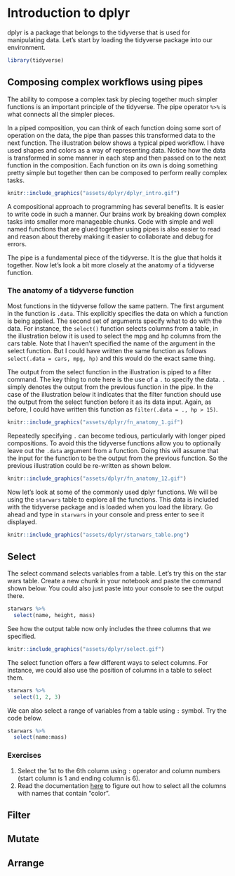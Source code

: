 # Introduction to dplyr
dplyr is a package that belongs to the tidyverse that is used for manipulating data. Let's start by loading the tidyverse package into our environment.

```r
library(tidyverse)
```

## Composing complex workflows using pipes
The ability to compose a complex task by piecing together much simpler functions is an important principle of the tidyverse. The pipe operator `%>%` is what connects all the simpler pieces. 

In a piped composition, you can think of each function doing some sort of operation on the data, the pipe than passes this transformed data to the next function. The illustration below shows a typical piped workflow. I have used shapes and colors as a way of representing data. Notice how the data is transformed in some manner in each step and then passed on to the next function in the composition. Each function on its own is doing something pretty simple but together then can be composed to perform really complex tasks.

```r
knitr::include_graphics("assets/dplyr/dplyr_intro.gif")
```
A compositional approach to programming has several benefits. It is easier to write code in such a manner. Our brains work by breaking down complex tasks into smaller more manageable chunks. Code with simple and well named functions that are glued together using pipes is also easier to read and reason about thereby making it easier to collaborate and debug for errors.

The pipe is a fundamental piece of the tidyverse. It is the glue that holds it together. Now let's look a bit more closely at the anatomy of a tidyverse function.

### The anatomy of a tidyverse function
Most functions in the tidyverse follow the same pattern. The first argument in the function is `.data`. This explicitly specifies the data on which a function is being applied. The second set of arguments specify what to do with the data. For instance, the `select()` function selects columns from a table, in the illustration below it is used to select the mpg and hp columns from the cars table. Note that I haven't specified the name of the argument in the select function. But I could have written the same function as follows `select(.data = cars, mpg, hp)` and this would do the exact same thing.

The output from the select function in the illustration is piped to a filter command. The key thing to note here is the use of a `.` to specify the data. `.` simply denotes the output from the previous function in the pipe. In the case of the illustration below it indicates that the filter function should use the output from the select function before it as its data input. Again, as before, I could have written this function as `filter(.data = ., hp > 15)`.

```r
knitr::include_graphics("assets/dplyr/fn_anatomy_1.gif")
```
Repeatedly specifying `.` can become tedious, particularly with longer piped compositions. To avoid this the tidyverse functions allow you to optionally leave out the `.data` argument from a function. Doing this will assume that the input for the function to be the output from the previous function. So the previous illustration could be re-written as shown below.

```r
knitr::include_graphics("assets/dplyr/fn_anatomy_12.gif")
```

Now let's look at some of the commonly used dplyr functions. We will be using the `starwars` table to explore all the functions. This data is included with the tidyverse package and is loaded when you load the library. Go ahead and type in `starwars` in your console and press enter to see it displayed.

```r
knitr::include_graphics("assets/dplyr/starwars_table.png")
```

## Select
The select command selects variables from a table. Let's try this on the star wars table. Create a new chunk in your notebook and paste the command shown below. You could also just paste into your console to see the output there.

```r
starwars %>% 
  select(name, height, mass)
```

See how the output table now only includes the three columns that we specified.

```r
knitr::include_graphics("assets/dplyr/select.gif")
```

The select function offers a few different ways to select columns. For instance, we could also use the position of columns in a table to select them.

```r
starwars %>% 
  select(1, 2, 3)
```

We can also select a range of variables from a table using `:` symbol. Try the code below.

```r
starwars %>% 
  select(name:mass)
```



### Exercises
1. Select the 1st to the 6th column using `:` operator and column numbers (start column is 1 and ending column is 6).
2. Read the documentation [here](https://dplyr.tidyverse.org/reference/select.html) to figure out how to select all the columns with names that contain "color".



## Filter

## Mutate

## Arrange




